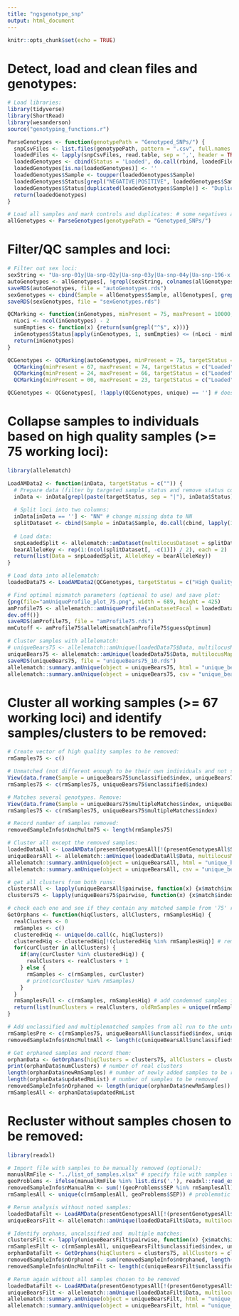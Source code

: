 ```yaml
---
title: "ngsgenotype_snp"
output: html_document
---
```


```r
knitr::opts_chunk$set(echo = TRUE)
```

# Detect, load and clean files and genotypes:
```r
# Load libraries:
library(tidyverse)
library(ShortRead)
library(wesanderson)
source("genotyping_functions.r")

ParseGenotypes <- function(genotypePath = "Genotyped_SNPs/") {
  snpCsvFiles <- list.files(genotypePath, pattern = ".csv", full.names = TRUE)
  loadedFiles <- lapply(snpCsvFiles, read.table, sep = ',', header = TRUE, check.names = FALSE)
  loadedGenotypes <- cbind(Status = 'Loaded', do.call(rbind, loadedFiles))
  loadedGenotypes[is.na(loadedGenotypes)] <- ''
  loadedGenotypes$Sample <- toupper(loadedGenotypes$Sample)
  loadedGenotypes$Status[grepl("NEGATIVE|POSITIVE", loadedGenotypes$Sample)] <- "Control" # mark controls
  loadedGenotypes$Status[duplicated(loadedGenotypes$Sample)] <- "Duplicated" # mark duplications of names
  return(loadedGenotypes)
}

# Load all samples and mark controls and duplicates: # some negatives and positives are summarized if they are named the same(?)
allGenotypes <- ParseGenotypes(genotypePath = "Genotyped_SNPs/")
```

# Filter/QC samples and loci:
```r
# Filter out sex loci:
sexString <- "Ua-snp-01y|Ua-snp-02y|Ua-snp-03y|Ua-snp-04y|Ua-snp-196-x|Ua-snp-248-x|Ua-snp-236-x"
autoGenotypes <- allGenotypes[, !grepl(sexString, colnames(allGenotypes))]
saveRDS(autoGenotypes, file = "autoGenotypes.rds")
sexGenotypes <- cbind(Sample = allGenotypes$Sample, allGenotypes[, grepl(sexString, colnames(allGenotypes))])
saveRDS(sexGenotypes, file = "sexGenotypes.rds")

QCMarking <- function(inGenotypes, minPresent = 75, maxPresent = 10000, targetStatus = c(""), newStatus = "Pass") {
  nLoci <- ncol(inGenotypes) - 2
  sumEmpties <- function(x) {return(sum(grepl("^$", x)))}
  inGenotypes$Status[apply(inGenotypes, 1, sumEmpties) <= (nLoci - minPresent) & apply(inGenotypes, 1, sumEmpties) >= (nLoci - maxPresent) & grepl(paste(targetStatus, sep = "|"), inGenotypes$Status)] <- newStatus
  return(inGenotypes)
}

QCGenotypes <- QCMarking(autoGenotypes, minPresent = 75, targetStatus = c("Loaded"), newStatus = "High Quality") %>%
  QCMarking(minPresent = 67, maxPresent = 74, targetStatus = c("Loaded"), newStatus = "Medium Quality") %>%
  QCMarking(minPresent = 24, maxPresent = 66, targetStatus = c("Loaded"), newStatus = "Low Quality") %>%
  QCMarking(minPresent = 00, maxPresent = 23, targetStatus = c("Loaded"), newStatus = "Fail Quality") # perhaps use a more comprehensive function and collapse this into one line

QCGenotypes <- QCGenotypes[, !lapply(QCGenotypes, unique) == ''] # does this matter with allelematch?
```

# Collapse samples to individuals based on high quality samples (>= 75 working loci):
```r
library(allelematch)

LoadAMData2 <- function(inData, targetStatus = c("")) {
  # Prepare data (filter by targeted sample status and remove status column):
  inData <- inData[grepl(paste(targetStatus, sep = "|"), inData$Status), -c(1)]
  
  # Split loci into two columns:
  inData[inData == ''] <- "NN" # change missing data to NN
  splitDataset <- cbind(Sample = inData$Sample, do.call(cbind, lapply(1:ncol(inData[, -c(1)]), SplitLocus, inData[, -c(1)])))
  
  # Load data:
  snpLoadedSplit <- allelematch::amDataset(multilocusDataset = splitDataset, missingCode = "N", indexColumn = "Sample")
  bearAlleleKey <- rep(1:(ncol(splitDataset[, -c(1)]) / 2), each = 2)
  return(list(Data = snpLoadedSplit, AlleleKey = bearAlleleKey))
}

# Load data into allelematch:
loadedData75 <- LoadAMData2(QCGenotypes, targetStatus = c("High Quality")) # Load all samples with 75 or more worknig loci

# Find optimal mismatch parameters (optional to use) and save plot:
{png(file="amUniqueProfile_plot_75.png", width = 689, height = 425)
amProfile75 <- allelematch::amUniqueProfile(amDatasetFocal = loadedData75$Data, multilocusMap = loadedData75$AlleleKey, doPlot = TRUE, alleleMismatch = c(0:45)) # 13 is the best
dev.off()}
saveRDS(amProfile75, file = "amProfile75.rds")
mmCutoff <- amProfile75$alleleMismatch[amProfile75$guessOptimum]

# Cluster samples with allelematch:
# uniqueBears75 <- allelematch::amUnique(loadedData75$Data, multilocusMap = loadedData75$AlleleKey, alleleMismatch = mmCutoff) # uncomment if using calculated cutoff
uniqueBears75 <- allelematch::amUnique(loadedData75$Data, multilocusMap = loadedData75$AlleleKey, alleleMismatch = 10) # changed cutoff to 10 to be more stringent
saveRDS(uniqueBears75, file = "uniqueBears75_10.rds")
allelematch::summary.amUnique(object = uniqueBears75, html = "unique_bears_75_10_v1.html")
allelematch::summary.amUnique(object = uniqueBears75, csv = "unique_bears_75_10_v1.csv")
```

# Cluster all working samples (>= 67 working loci) and identify samples/clusters to be removed:
```r
# Create vector of high quality samples to be removed:
rmSamples75 <- c()

# Unmatched (not different enough to be their own individuals and not similar enough to anything else). Remove:
View(data.frame(Sample = uniqueBears75$unclassified$index, uniqueBears75$unclassified$multilocus))
rmSamples75 <- c(rmSamples75, uniqueBears75$unclassified$index)

# Matches several genotypes. Remove:
View(data.frame(Sample = uniqueBears75$multipleMatches$index, uniqueBears75$multipleMatches$multilocus))
rmSamples75 <- c(rmSamples75, uniqueBears75$multipleMatches$index)

# Record number of samples removed:
removedSampleInfo$nUncMultm75 <- length(rmSamples75)

# Cluster all except the removed samples:
loadedDataAll <- LoadAMData(presentGenotypesAll[!(presentGenotypesAll$Sample %in% rmSamples75),])
uniqueBearsAll <- allelematch::amUnique(loadedDataAll$Data, multilocusMap = loadedDataAll$AlleleKey, alleleMismatch = 10) # use stringent 10
allelematch::summary.amUnique(object = uniqueBearsAll, html = "unique_bears_all_10_v1.html")
allelematch::summary.amUnique(object = uniqueBearsAll, csv = "unique_bears_all_10_v1.csv")

# get all clusters from both runs:
clustersAll <- lapply(uniqueBearsAll$pairwise, function(x) {x$match$index})
clusters75 <- lapply(uniqueBears75$pairwise, function(x) {x$match$index})

# check each one and see if they contain any matched sample from '75' run, note all samples in any who doesn't
GetOrphans <- function(hiqClusters, allClusters, rmSamplesHiq) {
  realClusters <- 0
  rmSamples <- c()
  clusteredHiq <- unique(do.call(c, hiqClusters))
  clusteredHiq <- clusteredHiq[!(clusteredHiq %in% rmSamplesHiq)] # remove samples in supplied remove vector
  for(curCluster in allClusters) {
    if(any(curCluster %in% clusteredHiq)) {
      realClusters <- realClusters + 1
    } else {
      rmSamples <- c(rmSamples, curCluster)
      # print(curCluster %in% rmSamples)
    }
  }
  rmSamplesFull <- c(rmSamples, rmSamplesHiq) # add condemned samples from supplied vector
  return(list(numClusters = realClusters, oldRmSamples = unique(rmSamplesHiq), newRmSamples = unique(rmSamples), updatedRmList = unique(rmSamplesFull)))
}

# Add unclassified and multiplematched samples from all run to the untrusted samples and record them:
rmSamplesPre <- c(rmSamples75, uniqueBearsAll$unclassified$index, uniqueBearsAll$multipleMatches$index)
removedSampleInfo$nUncMultmAll <- length(c(uniqueBearsAll$unclassified$index, uniqueBearsAll$multipleMatches$index))

# Get orphaned samples and record them:
orphanData <- GetOrphans(hiqClusters = clusters75, allClusters = clustersAll, rmSamplesHiq = rmSamplesPre)
print(orphanData$numClusters) # number of real clusters
length(orphanData$newRmSamples) # number of newly added samples to be removed
length(orphanData$updatedRmList) # number of samples to be removed
removedSampleInfo$nOrphaned <- length(unique(orphanData$newRmSamples))
rmSamplesAll <- orphanData$updatedRmList
```

# Recluster without samples chosen to be removed:
```r
library(readxl)

# Import file with samples to be manually removed (optional):
manualRmFile <- "../list_of_samples.xlsx" # specify file with samples to be removed
geoProblems <- ifelse(manualRmFile %in% list.dirs('.'), readxl::read_excel(manualRmFile), data.frame(SEP = c()))
removedSampleInfo$nManualRm <- sum(!(geoProblems$SEP %in% rmSamplesAll))
rmSamplesAll <- unique(c(rmSamplesAll, geoProblems$SEP)) # problematic that rmSamplesAll is reused here

# Rerun analysis without noted samples:
loadedDataFilt <- LoadAMData(presentGenotypesAll[!(presentGenotypesAll$Sample %in% rmSamplesAll),])
uniqueBearsFilt <- allelematch::amUnique(loadedDataFilt$Data, multilocusMap = loadedDataFilt$AlleleKey, alleleMismatch = 10) # use stringent 10

# Identify orphans, uncalssified and  multiple matches:
clustersFilt <- lapply(uniqueBearsFilt$pairwise, function(x) {x$match$index}) # get clusters from filt run
rmSamplesFilt <- c(rmSamplesAll, uniqueBearsFilt$unclassified$index, uniqueBearsFilt$multipleMatches$index)
orphanDataFilt <- GetOrphans(hiqClusters = clusters75, allClusters = clustersFilt, rmSamplesHiq = rmSamplesFilt)
removedSampleInfo$nOrphaned <- sum(removedSampleInfo$nOrphaned, length(unique(orphanDataFilt$newRmSamples))) # add orphans to the pile
removedSampleInfo$nUncMultmFilt <- length(c(uniqueBearsFilt$unclassified$index, uniqueBearsFilt$multipleMatches$index))

# Rerun again without all samples chosen to be removed
loadedDataFilt <- LoadAMData(presentGenotypesAll[!(presentGenotypesAll$Sample %in% orphanDataFilt$updatedRmList),])
uniqueBearsFilt <- allelematch::amUnique(loadedDataFilt$Data, multilocusMap = loadedDataFilt$AlleleKey, alleleMismatch = 10) # use stringent 10
allelematch::summary.amUnique(object = uniqueBearsFilt, html = "unique_bears_filt_10_v1.html")
allelematch::summary.amUnique(object = uniqueBearsFilt, html = "unique_bears_filt_10_v1.csv")
```

